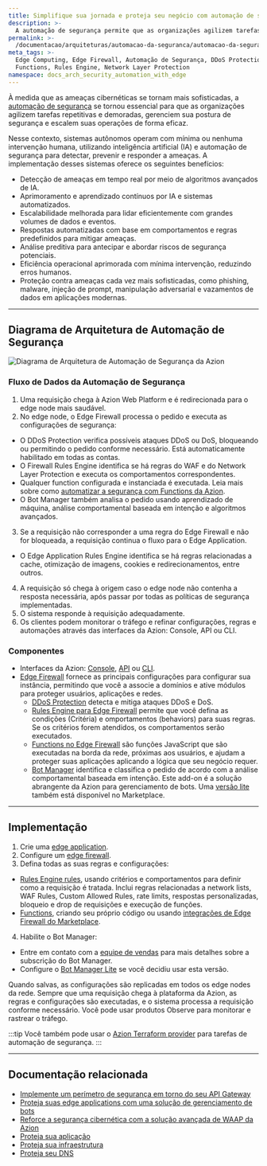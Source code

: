 ```yaml
---
title: Simplifique sua jornada e proteja seu negócio com automação de segurança
description: >-
  A automação de segurança permite que as organizações agilizem tarefas repetitivas e demoradas, gerenciem sua postura de segurança e escalem suas operações.
permalink: >-
  /documentacao/arquiteturas/automacao-da-seguranca/automacao-da-seguranca-com-edge-computing/
meta_tags: >-
  Edge Computing, Edge Firewall, Automação de Segurança, DDoS Protection,
  Functions, Rules Engine, Network Layer Protection
namespace: docs_arch_security_automation_with_edge
---
```


À medida que as ameaças cibernéticas se tornam mais sofisticadas, a [automação de segurança](https://www.azion.com/pt-br/solucoes/automacao-de-seguranca/) se tornou essencial para que as organizações agilizem tarefas repetitivas e demoradas, gerenciem sua postura de segurança e escalem suas operações de forma eficaz.

Nesse contexto, sistemas autônomos operam com mínima ou nenhuma intervenção humana, utilizando inteligência artificial (IA) e automação de segurança para detectar, prevenir e responder a ameaças. A implementação desses sistemas oferece os seguintes benefícios:

- Detecção de ameaças em tempo real por meio de algoritmos avançados de IA.
- Aprimoramento e aprendizado contínuos por IA e sistemas automatizados.
- Escalabilidade melhorada para lidar eficientemente com grandes volumes de dados e eventos.
- Respostas automatizadas com base em comportamentos e regras predefinidos para mitigar ameaças.
- Análise preditiva para antecipar e abordar riscos de segurança potenciais.
- Eficiência operacional aprimorada com mínima intervenção, reduzindo erros humanos.
- Proteção contra ameaças cada vez mais sofisticadas, como phishing, malware, injeção de prompt, manipulação adversarial e vazamentos de dados em aplicações modernas.

---

## Diagrama de Arquitetura de Automação de Segurança

![Diagrama de Arquitetura de Automação de Segurança da Azion](/assets/docs/images/uploads/diagram-security-automation.png)

### Fluxo de Dados da Automação de Segurança

1. Uma requisição chega à Azion Web Platform e é redirecionada para o edge node mais saudável.
2. No edge node, o Edge Firewall processa o pedido e executa as configurações de segurança:
  - O DDoS Protection verifica possíveis ataques DDoS ou DoS, bloqueando ou permitindo o pedido conforme necessário. Está automaticamente habilitado em todas as contas.
  - O Firewall Rules Engine identifica se há regras do WAF e do Network Layer Protection e executa os comportamentos correspondentes.
  - Qualquer function configurada e instanciada é executada. Leia mais sobre como [automatizar a segurança com Functions da Azion](/pt-br/documentacao/produtos/secure/automarizar/functions/).
  - O Bot Manager também analisa o pedido usando aprendizado de máquina, análise comportamental baseada em intenção e algoritmos avançados.
3. Se a requisição não corresponder a uma regra do Edge Firewall e não for bloqueada, a requisição continua o fluxo para o Edge Application.
  - O Edge Application Rules Engine identifica se há regras relacionadas a cache, otimização de imagens, cookies e redirecionamentos, entre outros.
4. A requisição só chega à origem caso o edge node não contenha a resposta necessária, após passar por todas as políticas de segurança implementadas.
5. O sistema responde à requisição adequadamente.
6. Os clientes podem monitorar o tráfego e refinar configurações, regras e automações através das interfaces da Azion: Console, API ou CLI.

### Componentes

- Interfaces da Azion: [Console](/pt-br/documentacao/produtos/guias/conhecendo-o-azion-console/), [API](https://api.azion.com/) ou [CLI](/pt-br/documentacao/produtos/azion-cli/visao-geral/). 
- [Edge Firewall](/pt-br/documentacao/produtos/secure/edge-firewall/) fornece as principais configurações para configurar sua instância, permitindo que você a associe a domínios e ative módulos para proteger usuários, aplicações e redes.
  - [DDoS Protection](/pt-br/documentacao/produtos/secure/edge-firewall/ddos-protection/) detecta e mitiga ataques DDoS e DoS.
  - [Rules Engine para Edge Firewall](/pt-br/documentacao/produtos/secure/edge-firewall/rules-engine/) permite que você defina as condições (Critéria) e omportamentos (behaviors) para suas regras. Se os critérios forem atendidos, os comportamentos serão executados.
  - [Functions no Edge Firewall](/pt-br/documentacao/produtos/secure/edge-firewall/edge-functions/) são funções JavaScript que são executadas na borda da rede, próximas aos usuários, e ajudam a proteger suas aplicações aplicando a lógica que seu negócio requer.
  - [Bot Manager](/pt-br/documentacao/produtos/secure/edge-firewall/bot-manager/) identifica e classifica o pedido de acordo com a análise comportamental baseada em intenção. Este add-on é a solução abrangente da Azion para gerenciamento de bots. Uma [versão lite](/pt-br/documentacao/produtos/guias/bot-manager-lite/) também está disponível no Marketplace.

---

## Implementação

1. Crie uma [edge application](/pt-br/documentacao/produtos/guias/build/criar-uma-aplicacao/).
2. Configure um [edge firewall](/pt-br/documentacao/produtos/guias/secure/edge-firewall-definir-main-settings/).
3. Defina todas as suas regras e configurações:
  - [Rules Engine rules](/pt-br/documentacao/produtos/secure/edge-firewall/rules-engine/), usando critérios e comportamentos para definir como a requisição é tratada. Inclui regras relacionadas a network lists, WAF Rules, Custom Allowed Rules, rate limits, respostas personalizadas, bloqueio e drop de requisições e execução de funções.
  - [Functions](/pt-br/documentacao/produtos/secure/edge-firewall/edge-functions/), criando seu próprio código ou usando [integrações de Edge Firewall do Marketplace](/pt-br/documentacao/produtos/marketplace/integracoes/#edge-firewall-functions).
4. Habilite o Bot Manager:
- Entre em contato com a [equipe de vendas](https://www.azion.com/pt-br/contate-vendas/) para mais detalhes sobre a subscrição do Bot Manager.
- Configure o [Bot Manager Lite](/pt-br/documentacao/produtos/guias/bot-manager-lite/) se você decidiu usar esta versão.

Quando salvas, as configurações são replicadas em todos os edge nodes da rede. Sempre que uma requisição chega à plataforma da Azion, as regras e configurações são executadas, e o sistema processa a requisição conforme necessário. Você pode usar produtos Observe para monitorar e rastrear o tráfego.

:::tip
Você também pode usar o [Azion Terraform provider](/pt-br/documentacao/produtos/secure/automarizar/terraform/) para tarefas de automação de segurança.
:::

---

## Documentação relacionada

- [Implemente um perímetro de segurança em torno do seu API Gateway](/pt-br/documentacao/arquiteturas/api-gateways/implementar-seguranca-api-gateways/)
- [Proteja suas edge applications com uma solução de gerenciamento de bots](/pt-br/documentacao/arquiteturas/gerenciamento-de-bots/proteja-edge-applications-com-bot-management/)
- [Reforce a segurança cibernética com a solução avançada de WAAP da Azion](/pt-br/documentacao/arquiteturas/edge-firewall/web-application-and-api-protection-waap/)
- [Proteja sua aplicação](/pt-br/documentacao/produtos/secure/proteja-aplicacao/)
- [Proteja sua infraestrutura](/pt-br/documentacao/produtos/secure/proteja-infraestrutura/)
- [Proteja seu DNS](/pt-br/documentacao/produtos/secure/proteja-dns/)
